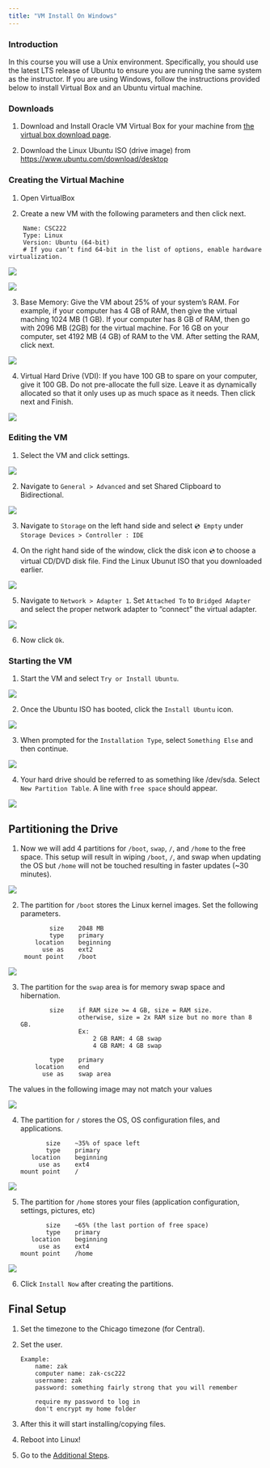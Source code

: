 ```yaml
---
title: "VM Install On Windows"
---
```


### Introduction

In this course you will use a Unix environment. Specifically, you should use the latest LTS release of Ubuntu
to ensure you are running the same system as the instructor. If you are using Windows, follow the instructions provided below to install Virtual Box and an Ubuntu virtual machine.

### Downloads

1. Download and Install Oracle VM Virtual Box for your machine from [the virtual box download page](https://www.oracle.com/virtualization/technologies/vm/downloads/virtualbox-downloads.html). 


2. Download the Linux Ubuntu ISO (drive image) from [https://www.ubuntu.com/download/desktop](https://www.ubuntu.com/download/desktop) 

### Creating the Virtual Machine

1. Open VirtualBox

2. Create a new VM with the following parameters and then click next.

```
    Name: CSC222
    Type: Linux
    Version: Ubuntu (64-bit) 
    # If you can’t find 64-bit in the list of options, enable hardware virtualization.
```


![](images/image3.png)

![](images/image4.png)


3. Base Memory: Give the VM about 25% of your system's RAM. For example, if your computer has 4 GB of RAM, then give the virtual maching 1024 MB (1 GB). If your computer has 8 GB of RAM, then go with 2096 MB (2GB) for the virtual machine. For 16 GB on your computer, set 4192 MB (4 GB) of RAM to the VM. After setting the RAM, click next.

![](images/image5.png)

4. Virtual Hard Drive (VDI): If you have 100 GB to spare on your computer, give it 100 GB. Do not pre-allocate the full size. Leave it as dynamically allocated so that it only uses up as much space as it needs. Then click next and Finish.

![](images/image6.png)

### Editing the VM
1. Select the VM and click settings.

![](images/image7.png)


2. Navigate to `General > Advanced` and set Shared Clipboard to Bidirectional.

![](images/image8.png)



3. Navigate to  `Storage` on the left hand side and select `💿 Empty` under `Storage Devices > Controller : IDE`

4. On the right hand side of the window, click the disk icon `💿` to choose a virtual CD/DVD disk file. Find the Linux Ubunut ISO that you downloaded earlier.

![](images/image9.png)


5.  Navigate to `Network > Adapter 1`. Set `Attached To` to `Bridged Adapter` and select the proper network adapter to “connect” the virtual adapter.

![](images/image10.png)

6. Now click `Ok`.

### Starting the VM

1. Start the VM and select `Try or Install Ubuntu`. 

![](images/image11.png)

2. Once the Ubuntu ISO has booted, click the `Install Ubuntu` icon.

![](images/image12.png)

3. When prompted for the `Installation Type`, select `Something Else` and then continue.

![](images/image13.png)

4. Your hard drive should be referred to as something like /dev/sda. Select `New Partition Table`. A line with `free space` should appear. 

![](images/image14.png)

## Partitioning the Drive

1. Now we will add 4 partitions for `/boot`, `swap`, `/`, and `/home` to the free space. This setup will result in wiping `/boot`, `/`, and swap when updating the OS but `/home` will not be touched resulting in faster updates (~30 minutes).

![](images/image15.png)


2.  The partition for `/boot` stores the Linux kernel images. Set the following parameters.

    ```
            size    2048 MB
            type    primary
        location    beginning
          use as    ext2
     mount point    /boot
    ```

![](images/image16.png)


3. The partition for the `swap` area is for memory swap space and hibernation. 

    ```
            size    if RAM size >= 4 GB, size = RAM size.
                    otherwise, size = 2x RAM size but no more than 8 GB.
                    Ex: 
                        2 GB RAM: 4 GB swap
                        4 GB RAM: 4 GB swap

            type    primary
        location    end
          use as    swap area
    ```

:::{.callout-warning}
The values in the following image may not match your values
:::

![](images/image17.png)


4. The partition for `/` stores the OS, OS configuration files, and applications.

    ```
           size    ~35% of space left
           type    primary
       location    beginning
         use as    ext4
    mount point    /
    ```

![](images/image18.png)


5.  The partition for `/home` stores your files (application configuration, settings, pictures, etc)

    ```
           size    ~65% (the last portion of free space)
           type    primary
       location    beginning
         use as    ext4
    mount point    /home
    ```

![](images/image19.png)



6. Click `Install Now` after creating the partitions.


## Final Setup

1. Set the timezone to the Chicago timezone (for Central).

2. Set the user. 

    ```
    Example:
        name: zak
        computer name: zak-csc222
        username: zak
        password: something fairly strong that you will remember
        
        require my password to log in
        don't encrypt my home folder
    ```

3. After this it will start installing/copying files.

4. Reboot into Linux!

5. Go to the [Additional Steps](additional-steps.html).







